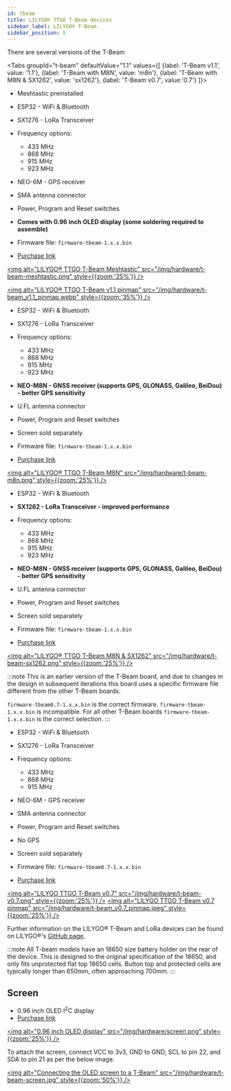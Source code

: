 ```yaml
---
id: tbeam
title: LILYGO® TTGO T-Beam devices
sidebar_label: LILYGO® T-Beam
sidebar_position: 5
---
```



There are several versions of the T-Beam

<Tabs
groupId="t-beam"
defaultValue="1.1"
values={[
{label: 'T-Beam v1.1', value: '1.1'},
{label: 'T-Beam with M8N', value: 'm8n'},
{label: 'T-Beam with M8N & SX1262', value: 'sx1262'},
{label: 'T-Beam v0.7', value:'0.7'}
]}>

<TabItem value="1.1">

- Meshtastic preinstalled
- ESP32 - WiFi & Bluetooth
- SX1276 - LoRa Transceiver
- Frequency options:
  - 433 MHz
  - 868 MHz
  - 915 MHz
  - 923 MHz
- NEO-6M - GPS receiver
- SMA antenna connector
- Power, Program and Reset switches
- **Comes with 0.96 inch OLED display (some soldering required to assemble)**


- Firmware file: `firmware-tbeam-1.x.x.bin`
- [Purchase link](https://www.aliexpress.com/item/4001178678568.html)

[<img alt="LILYGO® TTGO T-Beam Meshtastic" src="/img/hardware/t-beam-meshtastic.png" style={{zoom:'25%'}} />](/img/hardware/t-beam-meshtastic.png)
<!--[<img alt="LILYGO® TTGO T-Beam v1.1" src="/img/hardware/t-beam-v1.1.png" style={{zoom:'35%'}} />](/img/hardware/t-beam-v1.1.png)-->
[<img alt="LILYGO® TTGO T-Beam v1.1 pinmap" src="/img/hardware/t-beam_v1.1_pinmap.webp" style={{zoom:'35%'}} />](/img/hardware/t-beam_v1.1_pinmap.webp)

</TabItem>

<TabItem value="m8n">

- ESP32 - WiFi & Bluetooth
- SX1276 - LoRa Transceiver
- Frequency options:
  - 433 MHz
  - 868 MHz
  - 915 MHz
  - 923 MHz
- **NEO-M8N - GNSS receiver (supports GPS, GLONASS, Galileo, BeiDou) - better GPS sensitivity**
- U.FL antenna connector
- Power, Program and Reset switches
- Screen sold separately


- Firmware file: `firmware-tbeam-1.x.x.bin`
- [Purchase link](https://www.aliexpress.com/item/33047631119.html)

[<img alt="LILYGO® TTGO T-Beam M8N" src="/img/hardware/t-beam-m8n.png" style={{zoom:'25%'}} />](/img/hardware/t-beam-m8n.png)


</TabItem>
<TabItem value="sx1262">

- ESP32 - WiFi & Bluetooth
- **SX1262 - LoRa Transceiver - improved performance**
- Frequency options:
  - 433 MHz
  - 868 MHz
  - 915 MHz
  - 923 MHz
- **NEO-M8N - GNSS receiver (supports GPS, GLONASS, Galileo, BeiDou) - better GPS sensitivity**
- U.FL antenna connector
- Power, Program and Reset switches
- Screen sold separately


- Firmware file: `firmware-tbeam-1.x.x.bin`
- [Purchase link](https://www.aliexpress.com/item/4001287221970.html)

[<img alt="LILYGO® TTGO T-Beam M8N & SX1262" src="/img/hardware/t-beam-sx1262.png" style={{zoom:'25%'}} />](/img/hardware/t-beam-sx1262.png)


</TabItem>
<TabItem value="0.7">

:::note
This is an earlier version of the T-Beam board, and due to changes in the design in subsequent iterations this board uses a specific firmware file different from the other T-Beam boards.

`firmware-tbeam0.7-1.x.x.bin` is the correct firmware. `firmware-tbeam-1.x.x.bin` is incompatible. For all other T-Beam boards `firmware-tbeam-1.x.x.bin` is the correct selection.
:::

- ESP32 - WiFi & Bluetooth
- SX1276 - LoRa Transceiver
- Frequency options:
  - 433 MHz  
  - 868 MHz
  - 915 MHz
- NEO-6M - GPS receiver
- SMA antenna connector
- Power, Program and Reset switches
- No GPS
- Screen sold separately


- Firmware file: `firmware-tbeam0.7-1.x.x.bin`
- [Purchase link](https://www.aliexpress.com/item/4000469332610.html)

[<img alt="LILYGO TTGO T-Beam v0.7" src="/img/hardware/t-beam-v0.7.png" style={{zoom:'25%'}} />](/img/hardware/t-beam-v0.7.png)
[<img alt="LILYGO TTGO T-Beam v0.7 pinmap" src="/img/hardware/t-beam_v0.7_pinmap.jpeg" style={{zoom:'25%'}} />](/img/hardware/t-beam_v0.7_pinmap.jpeg)

</TabItem>
</Tabs>

Further information on the LILYGO® T-Beam and LoRa devices can be found on LILYGO®'s [GitHub page](https://github.com/Xinyuan-LilyGO/LilyGo-LoRa-Series).

:::note
All T-beam models have an 18650 size battery holder on the rear of the device. This is designed to the original specification of the 18650, and only fits unprotected flat top 18650 cells. Button top and protected cells are typically longer than 650mm, often approaching 700mm.
:::

## Screen

- 0.96 inch OLED I<sup>2</sup>C display
- [Purchase link](https://www.aliexpress.com/item/32922106384.html)


[<img alt="0.96 inch OLED display" src="/img/hardware/screen.png" style={{zoom:'25%'}} />](/img/hardware/screen.png)

To attach the screen, connect VCC to 3v3, GND to GND, SCL to pin 22, and SDA to pin 21 as per the below image.

[<img alt="Connecting the OLED screen to a T-Beam" src="/img/hardware/t-beam-screen.jpg" style={{zoom:'50%'}} />](/img/hardware/t-beam-screen.jpg)